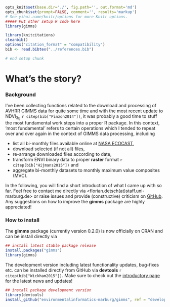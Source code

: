 ```r
opts_knit$set(base.dir='./', fig.path='', out.format='md')
opts_chunk$set(prompt=FALSE, comment='', results='markup')
# See yihui.name/knitr/options for more Knitr options.
##### Put other setup R code here
library(gimms)

library(knitcitations)
cleanbib()
options("citation_format" = "compatibility")
bib <- read.bibtex("../references.bib")

# end setup chunk
```
# What's the story?

### Background
I've been collecting functions related to the download and processing of AVHRR GIMMS data for quite some time and with the most recent update to NDVI<sub>3g</sub> `r citep(bib["Pinzon2014"])`, it was probably a good time to stuff the most fundamental work steps into a proper R package. In this context, 'most fundamental' refers to certain operations which I tended to repeat over and over again in the context of GIMMS data processing, including

* list all bi-monthly files available online at [NASA ECOCAST](http://ecocast.arc.nasa.gov/data/pub/gimms/3g.v0/),
* download selected (if not all) files, 
* re-arrange downloaded files according to date, 
* transform ENVI binary data to proper **raster** format `r citep(bib["Hijmans2015"])` and 
* aggregate bi-monthly datasets to monthly maximum value composites (MVC).

In the following, you will find a short introduction of what I came up with so far. Feel free to contact me directly via <florian.detsch(at)staff.uni-marburg.de> or raise issues and provide (constructive) criticism on [GitHub](https://github.com/environmentalinformatics-marburg/gimms). Any suggestions on how to improve the **gimms** package are highly appreciated!

### How to install
The **gimms** package (currently version 0.2.0) is now officially on CRAN and can be install directly via 

```r
## install latest stable package release
install.packages("gimms")
library(gimms)
```

The development version including latest functionality updates, bug-fixes etc. can be installed directly from GitHub via **devtools** `r citep(bib["Wickham2015"])`. Make sure to check out the [introductory page](https://github.com/environmentalinformatics-marburg/gimms) for the latest news and updates!

```r
## install package development version
library(devtools)
install_github("environmentalinformatics-marburg/gimms", ref = "develop")
```
